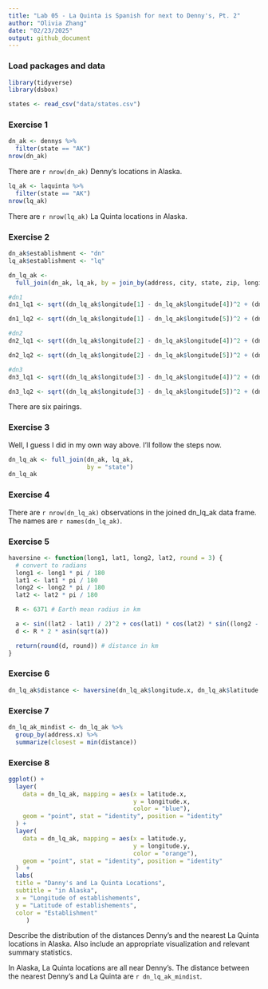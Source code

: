 ```yaml
---
title: "Lab 05 - La Quinta is Spanish for next to Denny's, Pt. 2"
author: "Olivia Zhang"
date: "02/23/2025"
output: github_document
---
```


### Load packages and data

```r
library(tidyverse) 
library(dsbox) 
```

```r
states <- read_csv("data/states.csv")
```

### Exercise 1

```r
dn_ak <- dennys %>%
  filter(state == "AK")
nrow(dn_ak)
```
There are `r nrow(dn_ak)` Denny’s locations in Alaska.

```r
lq_ak <- laquinta %>%
  filter(state == "AK")
nrow(lq_ak)
```
There are `r nrow(lq_ak)` La Quinta locations in Alaska.

### Exercise 2

```r
dn_ak$establishment <- "dn"
lq_ak$establishment <- "lq"

dn_lq_ak <- 
  full_join(dn_ak, lq_ak, by = join_by(address, city, state, zip, longitude, latitude, establishment))
```

```r
#dn1
dn1_lq1 <- sqrt((dn_lq_ak$longitude[1] - dn_lq_ak$longitude[4])^2 + (dn_lq_ak$latitude[1] - dn_lq_ak$latitude[4])^2)

dn1_lq2 <- sqrt((dn_lq_ak$longitude[1] - dn_lq_ak$longitude[5])^2 + (dn_lq_ak$latitude[1] - dn_lq_ak$latitude[5])^2)

#dn2
dn2_lq1 <- sqrt((dn_lq_ak$longitude[2] - dn_lq_ak$longitude[4])^2 + (dn_lq_ak$latitude[2] - dn_lq_ak$latitude[4])^2)

dn2_lq2 <- sqrt((dn_lq_ak$longitude[2] - dn_lq_ak$longitude[5])^2 + (dn_lq_ak$latitude[2] - dn_lq_ak$latitude[5])^2)

#dn3
dn3_lq1 <- sqrt((dn_lq_ak$longitude[3] - dn_lq_ak$longitude[4])^2 + (dn_lq_ak$latitude[3] - dn_lq_ak$latitude[4])^2)

dn3_lq2 <- sqrt((dn_lq_ak$longitude[3] - dn_lq_ak$longitude[5])^2 + (dn_lq_ak$latitude[3] - dn_lq_ak$latitude[5])^2)
```
There are six pairings. 

### Exercise 3

Well, I guess I did in my own way above. I'll follow the steps now. 
```r
dn_lq_ak <- full_join(dn_ak, lq_ak, 
                      by = "state")
dn_lq_ak
```


### Exercise 4
There are `r nrow(dn_lq_ak)` observations in the joined dn_lq_ak data frame. The names are `r names(dn_lq_ak)`.

### Exercise 5

```r
haversine <- function(long1, lat1, long2, lat2, round = 3) {
  # convert to radians
  long1 <- long1 * pi / 180
  lat1 <- lat1 * pi / 180
  long2 <- long2 * pi / 180
  lat2 <- lat2 * pi / 180

  R <- 6371 # Earth mean radius in km

  a <- sin((lat2 - lat1) / 2)^2 + cos(lat1) * cos(lat2) * sin((long2 - long1) / 2)^2
  d <- R * 2 * asin(sqrt(a))

  return(round(d, round)) # distance in km
}
```


### Exercise 6

```r
dn_lq_ak$distance <- haversine(dn_lq_ak$longitude.x, dn_lq_ak$latitude.x, dn_lq_ak$longitude.y, dn_lq_ak$latitude.y, round = 3)
```

### Exercise 7

```r
dn_lq_ak_mindist <- dn_lq_ak %>%
  group_by(address.x) %>%
  summarize(closest = min(distance))
```

### Exercise 8

```r
ggplot() +
  layer(
    data = dn_lq_ak, mapping = aes(x = latitude.x, 
                                   y = longitude.x, 
                                   color = "blue"), 
    geom = "point", stat = "identity", position = "identity"
  ) + 
  layer(
    data = dn_lq_ak, mapping = aes(x = latitude.y, 
                                   y = longitude.y, 
                                   color = "orange"), 
    geom = "point", stat = "identity", position = "identity"
  )  +
  labs(
  title = "Danny's and La Quinta Locations",
  subtitle = "in Alaska",
  x = "Longitude of establishements", 
  y = "Latitude of establishements", 
  color = "Establishment"
     )
```
Describe the distribution of the distances Denny’s and the nearest La Quinta locations in Alaska. Also include an appropriate visualization and relevant summary statistics.

In Alaska, La Quinta locations are all near Denny’s. The distance between the nearest Denny's and La Quinta are `r dn_lq_ak_mindist`.










